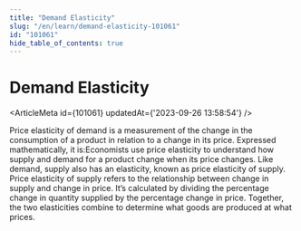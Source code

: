 ```yaml
---
title: "Demand Elasticity"
slug: "/en/learn/demand-elasticity-101061"
id: "101061"
hide_table_of_contents: true
---
```



# Demand Elasticity

<ArticleMeta id={101061} updatedAt={'2023-09-26 13:58:54'} />
<div className='border-solid border-b border-t-0 my-4 border-[var(--ifm-color-gray-300)]' />

Price elasticity of demand is a measurement of the change in the consumption of a product in relation to a change in its price. Expressed mathematically, it is:Economists use price elasticity to understand how supply and demand for a product change when its price changes. Like demand, supply also has an elasticity, known as price elasticity of supply. Price elasticity of supply refers to the relationship between change in supply and change in price. It’s calculated by dividing the percentage change in quantity supplied by the percentage change in price. Together, the two elasticities combine to determine what goods are produced at what prices.

